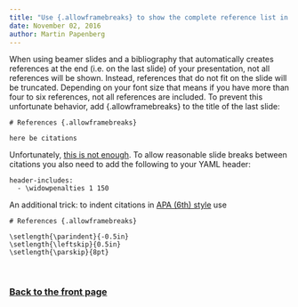 ```yaml
---
title: "Use {.allowframebreaks} to show the complete reference list in Beamer slides"
date: November 02, 2016
author: Martin Papenberg
---
```


When using beamer slides and a bibliography that automatically creates
references at the end (i.e. on the last slide) of your presentation, not
all references will be shown. Instead, references that do not fit on the
slide will be truncated. Depending on your font size that means if you
have more than four to six references, not all references are
included. To prevent this unfortunate behavior, add {.allowframebreaks}
to the title of the last slide:

```
# References {.allowframebreaks}

here be citations
```

Unfortunately, [this is not
enough](http://stackoverflow.com/questions/35677857/references-truncated-in-beamer-presentation-prepared-in-knitr-rmarkdown/35684375). To
allow reasonable slide breaks between citations you also need to add the
following to your YAML header:

```
header-includes:
  - \widowpenalties 1 150
```

An additional trick: to indent citations in [APA (6th) style](http://apastyle.org/) use

```
# References {.allowframebreaks}

\setlength{\parindent}{-0.5in}
\setlength{\leftskip}{0.5in}
\setlength{\parskip}{8pt}
```

&nbsp;

### <a href="index.html">Back to the front page</a>

&nbsp;
